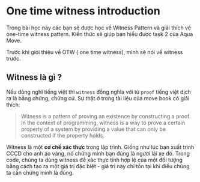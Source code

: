 # One time witness introduction 

Trong bài học này các bạn sẽ được học về Witness Pattern và giải thích về one-time witness pattern. Kiến thức sẽ giúp bạn hiểu được task 2 của Aqua Move.

Trước khi giói thiệu về OTW ( one time witness), mình sẽ nói về witness trước.

## Witness là gì ? 

Nếu dùng nghĩ tiếng việt thì `witness` đồng nghĩa với từ `proof` tiếng việt dịch ra là bằng chứng, chứng cứ. Sự thật ở trong tài liệu của move book có giải thích: 

> Witness is a pattern of proving an existence by constructing a proof. In the context of programming, witness is a way to prove a certain property of a system by providing a value that can only be constructed if the property holds.

Witness là một **cơ chế xác thực** trong lập trình. Giống như lúc bạn xuất trình CCCD cho anh áo vàng, nó chứng minh bạn đúng là người lái xe đó. Trong code, chúng ta dùng witness để xác thực tính hợp lệ của một đối tượng bằng cách tạo ra một giá trị đặc biệt - giá trị này chỉ tồn tại khi điều chúng ta cần chứng minh là đúng.